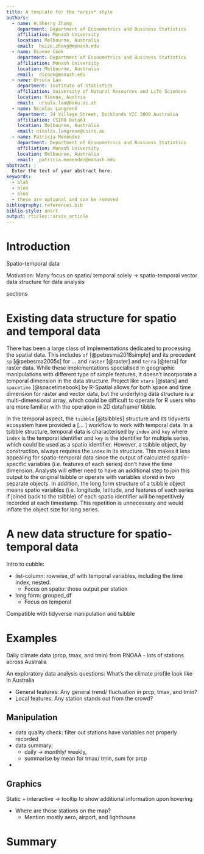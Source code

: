 ```yaml
---
title: A template for the *arxiv* style
authors:
  - name: H.Sherry Zhang
    department: Department of Econometrics and Business Statistics 
    affiliation: Monash University 
    location: Melbourne, Australia
    email:  huize.zhang@monash.edu
  - name: Dianne Cook
    department: Department of Econometrics and Business Statistics 
    affiliation: Monash University 
    location: Melbourne, Australia
    email:  dicook@monash.edu
  - name: Ursula Laa
    department: Institute of Statistics
    affiliation: University of Natural Resources and Life Sciences
    location: Vienna, Austria
    email:  ursula.laa@boku.ac.at  
  - name: Nicolas Langrené
    department: 34 Village Street, Docklands VIC 3008 Australia
    affiliation: CSIRO Data61 
    location: Melbourne, Australia
    email: nicolas.langrene@csiro.au
  - name: Patricia Menéndez
    department: Department of Econometrics and Business Statistics 
    affiliation: Monash University 
    location: Melbourne, Australia
    email:  patricia.menendez@monash.edu 
abstract: |
  Enter the text of your abstract here.
keywords:
  - blah
  - blee
  - bloo
  - these are optional and can be removed
bibliography: references.bib
biblio-style: unsrt
output: rticles::arxiv_article
---
```


# Introduction 

Spatio-temporal data 

<!-- While satellite imagery can record information on a continuous spatial domain, other spatial information are recorded at a fixed set of locations characterised by latitude, longitude, and other spatial metadata. Examples of this type of data includes climate measures from weather observation stations and river level data recorded by electronic gauges. Analysing this data requires less considerations on the geometry type and map projection while more on how measures in these fixed locations changes across the time domain and whether these changes are related for adjacent locations. -->


Motivation: Many focus on spatio/ temporal solely -> spatio-temporal vector data structure for data analysis

sections

# Existing data structure for spatio and temporal data

There has been a large class of implementations dedicated to processing the spatial data. This includes `sf` [@pebesma2018simple] and its precedent `sp` [@pebesma2005s] for ... and `raster` [@raster] and `terra` [@terra] for raster data. While these implementations specialised in geographic manipulations with different type of simple features, it doesn't incorporate a temporal dimension in the data structure. Project like `stars` [@stars] and `spacetime` [@spacetimebook] by R-Spatial allows for both space and time dimension for raster and vector data, but the underlying data structure is a multi-dimensional array, which could be difficult to operate for R users who are more familiar with the operation in 2D dataframe/ tibble.

<!-- - `sp` + `spacetime` (time series data from package `xts`) -->

<!-- - `sf`  -->
<!--   - simple features geometry  -->
<!--   - only spatio -->
<!--   - good for geographical but these geometry types i.e. multipolygon, can be hard to manipulate. Would be nice to have a vector data structure -->

<!-- - `stars` -->
<!--   - a newer structure allow both spatio + temporal  -->
<!--   - array -->

In the temporal aspect, the `tsibble` [@tsibbles] structure and its tidyverts ecosystem have provided a [... ] workflow to work with temporal data. In a tsibble structure, temporal data is characterised by `index` and `key` where `index` is the temporal identifier and `key` is the identifier for multiple series, which could be used as a spatio identifier. However, a tsibble object, by construction, always requires the `index` in its structure. This makes it less appealing for spatio-temporal data since the output of calculated spatio-specific variables (i.e. features of each series) don't have the time dimension. Analysts will either need to have an additional step to join this output to the original tsibble or operate with variables stored in two separate objects. In addition, the long form structure of a tsibble object means spatio variables (i.e. longitude, latitude, and features of each series if joined back to the tsibble) of each spatio identifier will be repetitively recorded at each timestamp. This repetition is unnecessary and would inflate the object size for long series.

# A new data structure for spatio-temporal data

Intro to cubble: 

- list-column: rowwise_df with temporal variables, including the time index, nested. 
  - Focus on spatio: those output per station

- long form: grouped_df 
  - Focus on temporal

Compatible with tidyverse manipulation and tsibble

# Examples

Daily climate data (prcp, tmax, and tmin) from RNOAA - lots of stations across Australia

An exploratory data analysis questions: What's the climate profile look like in Australia

  - General features: Any general trend/ fluctuation in prcp, tmax, and tmin?
  - Local features: Any station stands out from the crowd?

## Manipulation

  - data quality check: filter out stations have variables not properly recorded 
  - data summary: 
    - daily -> monthly/ weekly, 
    - summarise by mean for tmax/ tmin, sum for prcp
  - 

## Graphics

Static + interactive -> tooltip to show additional information upon hovering

  - Where are those stations on the map? 
    - Mention mostly aero, airport, and lighthouse

# Summary